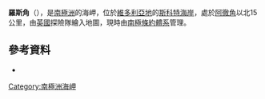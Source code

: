 {{coord|76|44|S|163|1|E|display=title}}

'''羅斯角'''（{{lang-en|Cape Ross}}），是[[南極洲|南極洲]]的海岬，位於[[維多利亞地|維多利亞地]]的[[斯科特海岸|斯科特海岸]]，處於[[阿徹角|阿徹角]]以北15公里，由[[英國|英國]]探險隊繪入地圖，現時由[[南極條約體系|南極條約體系]]管理。

==參考資料==
*{{usgs-gazetteer}}

{{DEFAULTSORT:Cape Ross}}
[[Category:南極洲海岬|Category:南極洲海岬]]


{{ScottCoast-geo-stub}}